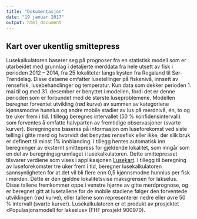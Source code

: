 ---
title: "Dokumentasjon"
date: "19 januar 2017"
output: html_document
---


## Kart over ukentlig smittepress 


Lusekalkulatoren baserer seg på prognoser fra en statistisk modell som er utarbeidet med grunnlag i detaljerte merddata fra hele utsett av fisk i perioden 2012 – 2014, fra 25 lokaliteter langs kysten fra Rogaland til Sør-Trøndelag. Disse dataene omfatter lusetellinger på fiskenivå, innsett av rensefisk, lusebehandlinger og temperatur. Kun data som dekker perioden 1. mai til og med 31. desember er benyttet i modellen, fordi det er denne perioden som er forbundet med de største luseproblemene.
Modellen beregner forventet utvikling (rød kurve) av summen av kategoriene kjønnsmodne hunnlus og andre mobile stadier av lus på merdnivå, én, to og tre uker frem i tid. I tillegg beregnes intervallet (50 % konfidensintervall) som forventes å omfatte halvparten av fremtidige observasjoner (svarte kurver).
Beregningene baseres på informasjon om luseforekomst ved siste telling i gitte merd og hvorvidt det benyttes rensefisk eller ikke, der slik bruk er definert til minst 1% innblanding. I tillegg hentes automatisk inn beregninger av eksternt smittepress for gjeldende lokalitet, som inngår som en del av beregningsgrunnlaget i lusekalkulatoren. Dette smittepresset tilsvarer verdiene som vises i applikasjonen [Lusekart](/lusekart).
I tillegg til beregning av luseforekomster tre uker frem i tid, beregner lusekalkulatoren sannsynligheten for at det vil bli flere enn 0,5 kjønnsmodne hunnlus per fisk i merden. Dette er den gjeldne lokalitetsvise maksgrensen for lakselus. Disse tallene fremkommer oppe i venstre hjørne av gitte merdprognose, og er beregnet gitt at lusetallene for de mobile stadiene følger den forventede utviklingen (rød kurve), eller tallene som representerer nedre eller øvre 50 % intervall (svarte kurver).
Lusekalkulatoren er et produkt av prosjektet «Populasjonsmodell for lakselus» (FHF prosjekt 900970).
